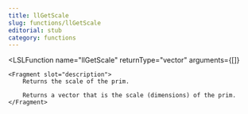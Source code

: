 ```yaml
---
title: llGetScale
slug: functions/llGetScale
editorial: stub
category: functions
---
```


<LSLFunction
	name="llGetScale"
	returnType="vector"
	arguments={[]}
>
	<Fragment slot="description">
		Returns the scale of the prim.
		
		Returns a vector that is the scale (dimensions) of the prim.
	</Fragment>
</LSLFunction>
